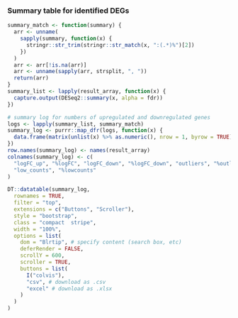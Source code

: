 ### Summary table for identified DEGs

```r
summary_match <- function(summary) {
  arr <- unname(
    sapply(summary, function(x) {
      stringr::str_trim(stringr::str_match(x, ":(.*)%")[2])
    })
  )
  arr <- arr[!is.na(arr)]
  arr <- unname(sapply(arr, strsplit, ", "))
  return(arr)
}
summary_list <- lapply(result_array, function(x) {
  capture.output(DESeq2::summary(x, alpha = fdr))
})

# summary log for numbers of upregulated and downregulated genes
logs <- lapply(summary_list, summary_match)
summary_log <- purrr::map_dfr(logs, function(x) {
  data.frame(matrix(unlist(x) %>% as.numeric(), nrow = 1, byrow = TRUE))
})
row.names(summary_log) <- names(result_array)
colnames(summary_log) <- c(
  "logFC_up", "%logFC", "logFC_down", "%logFC_down", "outliers", "%outliers",
  "low_counts", "%lowcounts"
)

DT::datatable(summary_log,
  rownames = TRUE,
  filter = "top",
  extensions = c("Buttons", "Scroller"),
  style = "bootstrap",
  class = "compact  stripe",
  width = "100%",
  options = list(
    dom = "Blrtip", # specify content (search box, etc)
    deferRender = FALSE,
    scrollY = 600,
    scroller = TRUE,
    buttons = list(
      I("colvis"),
      "csv", # download as .csv
      "excel" # download as .xlsx
    )
  )
)
```
